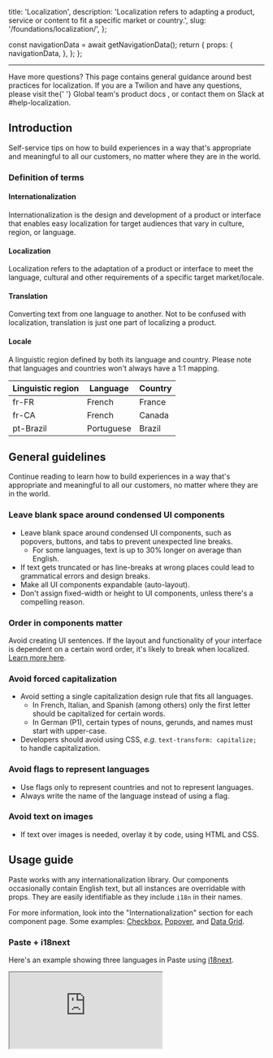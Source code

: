   title: 'Localization',
  description: 'Localization refers to adapting a product, service or content to fit a specific market or country.',
  slug: '/foundations/localization/',
};




  const navigationData = await getNavigationData();
  return {
    props: {
      navigationData,
    },
  };
};

<content>

<GenericHeader name={meta.title} description={meta.description} categoryRoute={SidebarCategoryRoutes.FOUNDATIONS} />

</content>

---

<contentwrapper>

<PageAside data={mdxHeadings} />

<content>
<Callout variant='neutral' marginY='space70'>
  <CalloutHeading as='h2'>Have more questions?</CalloutHeading>
  <CalloutText>
    This page contains general guidance around best practices for localization. If you are a Twilion and have any questions, please
    visit the{' '}
    <Anchor href="https://internal-product-docs.twilio.com/docs/internationalization/" showExternal>
       Global team's product docs
    </Anchor>
    , or contact them on Slack at #help-localization.
  </CalloutText>
</Callout>

## Introduction

Self-service tips on how to build experiences in a way that's appropriate and meaningful to all our customers, no matter where they are in the world.

### Definition of terms

#### Internationalization

Internationalization is the design and development of a product or interface that enables easy localization for target
audiences that vary in culture, region, or language.

#### Localization

Localization refers to the adaptation of a product or interface to meet the language, cultural and other requirements
of a specific target market/locale.

#### Translation

Converting text from one language to another. Not to be confused with localization, translation is just one part of
localizing a product.

#### Locale

A linguistic region defined by both its language and country. Please note that languages and countries won't always
have a 1:1 mapping.

| Linguistic region | Language   | Country |
| ----------------- | ---------- | ------- |
| fr-FR             | French     | France  |
| fr-CA             | French     | Canada  |
| pt-Brazil         | Portuguese | Brazil  |

## General guidelines

Continue reading to learn how to build experiences in a way that's appropriate and meaningful to all our customers, no matter where they are in the world.

### Leave blank space around condensed UI components

- Leave blank space around condensed UI components, such as popovers, buttons, and tabs to prevent unexpected line breaks.
  - For some languages, text is up to 30% longer on average than English.
- If text gets truncated or has line-breaks at wrong places could lead to grammatical errors and design breaks.
- Make all UI components expandable (auto-layout).
- Don't assign fixed-width or height to UI components, unless there's a compelling reason.

<ResponsiveImage src={DenseLayout} />

### Order in components matter

Avoid creating UI sentences. If the layout and functionality of your interface is dependent on a certain word order, it's likely to break when localized.
[Learn more here](/components/label/#about-label 'Learn more about how how to design layout and functionality that is resilient when localized.').

### Avoid forced capitalization

- Avoid setting a single capitalization design rule that fits all languages.
  - In French, Italian, and Spanish (among others) only the first letter should be capitalized for certain words.
  - In German (P1), certain types of nouns, gerunds, and names must start with upper-case.
- Developers should avoid using CSS, _e.g._ `text-transform: capitalize;` to handle capitalization.

### Avoid flags to represent languages

- Use flags only to represent countries and not to represent languages.
- Always write the name of the language instead of using a flag.

### Avoid text on images

- If text over images is needed, overlay it by code, using HTML and CSS.

<ResponsiveImage src={TextInImage} />

## Usage guide

Paste works with any internationalization library. Our components occasionally contain English text, but all instances
are overridable with props. They are easily identifiable as they include `i18n` in their names.

For more information, look into the "Internationalization" section for each component page. Some examples: [Checkbox](/components/checkbox/#internationalization), [Popover](/components/checkbox/#internationalization), and [Data Grid](/components/checkbox/#internationalization).

### Paste + i18next

Here's an example showing three languages in Paste using [i18next](https://www.i18next.com/).

<iframe
  src="https://codesandbox.io/embed/i18next-paste-example-5v6ekx?fontsize=14&hidenavigation=1&theme=dark"
  style={{width: '100%', height: '500px', border: '0', borderRadius: '4px', overflow: 'hidden'}}
  title="i18next + Paste example"
  allow="accelerometer; ambient-light-sensor; camera; encrypted-media; geolocation; gyroscope; hid; microphone; midi; payment; usb; vr; xr-spatial-tracking"
  sandbox="allow-forms allow-modals allow-popups allow-presentation allow-same-origin allow-scripts"
></iframe>

</content>

</contentwrapper>
